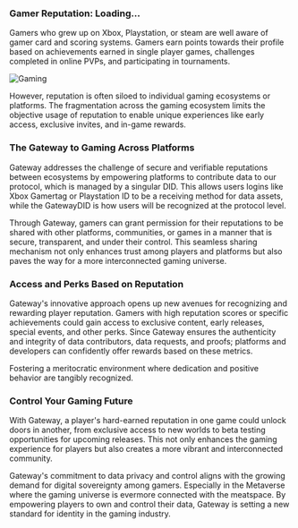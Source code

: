 ### Gamer Reputation: Loading…

Gamers who grew up on Xbox, Playstation, or steam are well aware of gamer card and scoring systems. Gamers earn points towards their profile based on achievements earned in single player games, challenges completed in online PVPs, and participating in tournaments.

![Gaming](assets/usecases/gaming.png)

However, reputation is often siloed to individual gaming ecosystems or platforms. The fragmentation across the gaming ecosystem limits the objective usage of reputation to enable unique experiences like early access, exclusive invites, and in-game rewards.

### The Gateway to Gaming Across Platforms

Gateway addresses the challenge of secure and verifiable reputations between ecosystems by empowering platforms to contribute data to our protocol, which is managed by a singular DID. This allows users logins like Xbox Gamertag or Playstation ID to be a receiving method for data assets, while the GatewayDID is how users will be recognized at the protocol level.

Through Gateway, gamers can grant permission for their reputations to be shared with other platforms, communities, or games in a manner that is secure, transparent, and under their control. This seamless sharing mechanism not only enhances trust among players and platforms but also paves the way for a more interconnected gaming universe.

### **Access and Perks Based on Reputation**

Gateway's innovative approach opens up new avenues for recognizing and rewarding player reputation. Gamers with high reputation scores or specific achievements could gain access to exclusive content, early releases, special events, and other perks. Since Gateway ensures the authenticity and integrity of data contributors, data requests, and proofs; platforms and developers can confidently offer rewards based on these metrics.

Fostering a meritocratic environment where dedication and positive behavior are tangibly recognized.

### Control Your Gaming Future

With Gateway, a player's hard-earned reputation in one game could unlock doors in another, from exclusive access to new worlds to beta testing opportunities for upcoming releases. This not only enhances the gaming experience for players but also creates a more vibrant and interconnected community.

Gateway's commitment to data privacy and control aligns with the growing demand for digital sovereignty among gamers. Especially in the Metaverse where the gaming universe is evermore connected with the meatspace. By empowering players to own and control their data, Gateway is setting a new standard for identity in the gaming industry.
